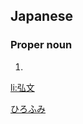==Japanese==
{{ja-kanjitab|弘|文}}

===Proper noun===
{{ja-pos|proper|ひろふみ}}

# {{given name|male|lang=ja}}

[[Category:Japanese male given names|ひろふみ]]

[[li:弘文]]